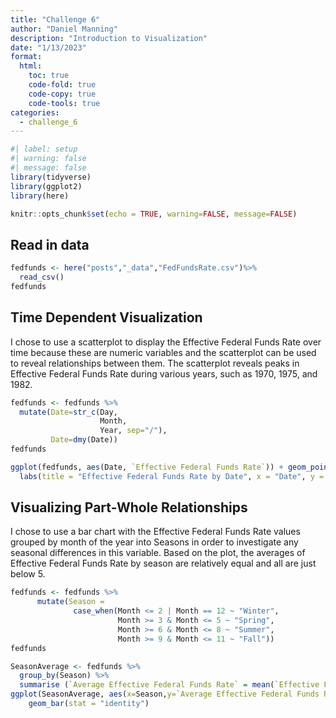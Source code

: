 ```yaml
---
title: "Challenge 6"
author: "Daniel Manning"
description: "Introduction to Visualization"
date: "1/13/2023"
format:
  html:
    toc: true
    code-fold: true
    code-copy: true
    code-tools: true
categories:
  - challenge_6
---
```


```r
#| label: setup
#| warning: false
#| message: false
library(tidyverse)
library(ggplot2)
library(here)

knitr::opts_chunk$set(echo = TRUE, warning=FALSE, message=FALSE)
```


## Read in data

```r
fedfunds <- here("posts","_data","FedFundsRate.csv")%>%
  read_csv()
fedfunds
```

## Time Dependent Visualization 

I chose to use a scatterplot to display the Effective Federal Funds Rate over time because these are numeric variables and the scatterplot can be used to reveal relationships between them. The scatterplot reveals peaks in Effective Federal Funds Rate during various years, such as 1970, 1975, and 1982.

```r
fedfunds <- fedfunds %>%
  mutate(Date=str_c(Day, 
                    Month, 
                    Year, sep="/"),
         Date=dmy(Date))
fedfunds

ggplot(fedfunds, aes(Date, `Effective Federal Funds Rate`)) + geom_point()
  labs(title = "Effective Federal Funds Rate by Date", x = "Date", y = "Effective Federal Funds Rate")


```
## Visualizing Part-Whole Relationships

I chose to use a bar chart with the Effective Federal Funds Rate values grouped by month of the year into Seasons in order to investigate any seasonal differences in this variable. Based on the plot, the averages of Effective Federal Funds Rate by season are relatively equal and all are just below 5.

```r
fedfunds <- fedfunds %>%
      mutate(Season = 
              case_when(Month <= 2 | Month == 12 ~ "Winter",
                        Month >= 3 & Month <= 5 ~ "Spring",
                        Month >= 6 & Month <= 8 ~ "Summer",
                        Month >= 9 & Month <= 11 ~ "Fall"))
fedfunds

SeasonAverage <- fedfunds %>% 
  group_by(Season) %>% 
  summarise (`Average Effective Federal Funds Rate` = mean(`Effective Federal Funds Rate`, na.rm = TRUE))
ggplot(SeasonAverage, aes(x=Season,y=`Average Effective Federal Funds Rate`)) + 
    geom_bar(stat = "identity")
```


